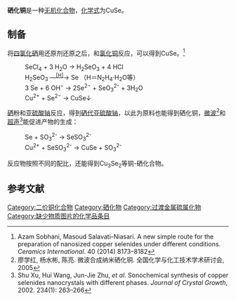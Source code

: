 {{Chembox
| Name = 硒化铜
| NameEn = Copper monoselenide
| ImageFile = Kristallstruktur Kupfer(II)-sulfid.png
| ImageSize = 
| IUPACName = 
| IUPACNameZh =
| OtherNames = 
| Abbreviations = 
| Section1 = {{Chembox Identifiers
| CASNo = 1317-41-5
| CASNo_Ref = {{cascite|correct|CAS}}
|    PubChem  =  73980
|    SMILES  =  [Cu+2].[Se-2]
}}
| Section2 = {{Chembox Properties
|   Formula = CuSe
|   MolarMass = 142.51
|   Appearance = 
|   Density = 6.1g·cm<sup>-3</sup>
|   MeltingPt = 
|   BoilingPt = 
|   Solubility = 
  }}
| Section3 = {{Chembox Hazards
|   MainHazards = 
|   FlashPt = 
|   Autoignition = 
  }}
| Section8 = {{Chembox Related
| OtherCpds = [[硒化亚铜|硒化亚铜]]<BR>[[二硒化铜|二硒化铜]]}}
}}

'''硒化铜'''是一种[[无机化合物|无机化合物]]，[[化学式|化学式]]为CuSe。

==制备==
将[[四氯化硒|四氯化硒]]用还原剂还原之后，和[[氯化铜|氯化铜]]反应，可以得到CuSe。<ref>Azam Sobhani, Masoud Salavati-Niasari. A new simple route for the preparation of nanosized copper selenides under different conditions. ''Ceramics International''. 40 (2014) 8173–8182</ref>
: SeCl<sub>4</sub> + 3 H<sub>2</sub>O → H<sub>2</sub>SeO<sub>3</sub> + 4 HCl
: H<sub>2</sub>SeO<sub>3</sub> —<sup><u>[H]</u></sup>→ Se （H＝N<sub>2</sub>H<sub>4</sub>·H<sub>2</sub>O等）
: 3 Se + 6 OH<sup>−</sup> → 2Se<sup>2−</sup> + SeO<sub>3</sub><sup>2-</sup> + 3H<sub>2</sub>O
: Cu<sup>2+</sup> + Se<sup>2−</sup> → CuSe↓
[[硒|硒]]粉和[[亚硫酸钠|亚硫酸钠]]反应，得到[[硒代亚硫酸钠|硒代亚硫酸钠]]，以此为原料也能得到硒化铜，[[微波|微波]]<ref>廖学红, 杨水彬, 陈亮. 微波合成纳米硒化铜. 全国化学与化工技术学术研讨会, 2005</ref>和[[超声|超声]]<ref>Shu Xu, Hui Wang, Jun-Jie Zhu, ''et al''. Sonochemical synthesis of copper selenides nanocrystals with different phases. ''Journal of Crystal Growth'', 2002. 234(1): 263–266</ref>能促进产物的生成：
: Se + SO<sub>3</sub><sup>2-</sup> → SeSO<sub>3</sub><sup>2-</sup>
: Cu<sup>2+</sup> + SeSO<sub>3</sub><sup>2-</sup> → CuSe + SO<sub>3</sub><sup>2-</sup>
反应物按照不同的配比，还能得到Cu<sub>3</sub>Se<sub>2</sub>等铜-硒化合物。

==参考文献==
{{reflist}}

{{铜化合物}}
{{硒化物}}

[[Category:二价铜化合物|Category:二价铜化合物]]
[[Category:硒化物|Category:硒化物]]
[[Category:过渡金属硫属化物|Category:过渡金属硫属化物]]
[[Category:缺少物质图片的化学品条目|Category:缺少物质图片的化学品条目]]